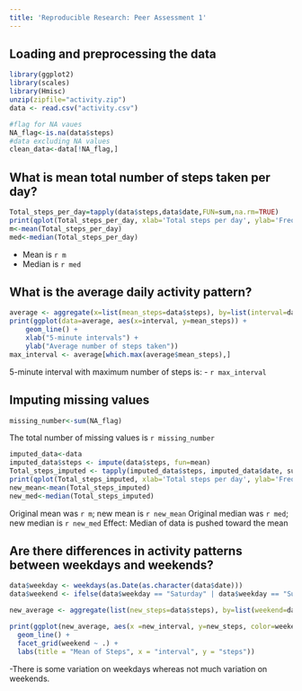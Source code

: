 ```yaml
---
title: 'Reproducible Research: Peer Assessment 1'
---
```



## Loading and preprocessing the data

```r
library(ggplot2)
library(scales)
library(Hmisc)
unzip(zipfile="activity.zip")
data <- read.csv("activity.csv")

#flag for NA vaues
NA_flag<-is.na(data$steps)
#data excluding NA values
clean_data<-data[!NA_flag,]
```


## What is mean total number of steps taken per day?
```r
Total_steps_per_day=tapply(data$steps,data$date,FUN=sum,na.rm=TRUE)
print(qplot(Total_steps_per_day, xlab='Total steps per day', ylab='Frequency', binwidth=1000))
m<-mean(Total_steps_per_day)
med<-median(Total_steps_per_day)
```
- Mean is `r m`
- Median is `r med`

## What is the average daily activity pattern?
```r
average <- aggregate(x=list(mean_steps=data$steps), by=list(interval=data$interval), FUN=mean, na.rm=TRUE)
print(ggplot(data=average, aes(x=interval, y=mean_steps)) +
    geom_line() +
    xlab("5-minute intervals") +
    ylab("Average number of steps taken"))
max_interval <- average[which.max(average$mean_steps),]

```
5-minute interval with maximum number of steps is:
- `r max_interval`

## Imputing missing values
```r
missing_number<-sum(NA_flag)
```
The total number of missing values is `r missing_number`

```r
imputed_data<-data
imputed_data$steps <- impute(data$steps, fun=mean)
Total_steps_imputed <- tapply(imputed_data$steps, imputed_data$date, sum)
print(qplot(Total_steps_imputed, xlab='Total steps per day', ylab='Frequency', binwidth=1000))
new_mean<-mean(Total_steps_imputed)
new_med<-median(Total_steps_imputed)

```
Original mean was `r m`; new mean is `r new_mean`
Original median was `r med`; new median is `r new_med`
Effect: Median of data is pushed toward the mean

## Are there differences in activity patterns between weekdays and weekends?

```r
data$weekday <- weekdays(as.Date(as.character(data$date)))
data$weekend <- ifelse(data$weekday == "Saturday" | data$weekday == "Sunday", "Weekend", "Weekday")

new_average <- aggregate(list(new_steps=data$steps), by=list(weekend=data$weekend, new_interval=data$interval), mean,na.rm=TRUE)

print(ggplot(new_average, aes(x =new_interval, y=new_steps, color=weekend)) +
  geom_line() +
  facet_grid(weekend ~ .) +
  labs(title = "Mean of Steps", x = "interval", y = "steps"))
```


-There is some variation on weekdays whereas not much variation on weekends.


